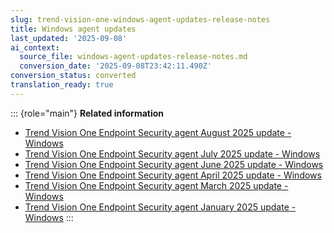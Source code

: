 ```yaml
---
slug: trend-vision-one-windows-agent-updates-release-notes
title: Windows agent updates
last_updated: '2025-09-08'
ai_context:
  source_file: windows-agent-updates-release-notes.md
  conversion_date: '2025-09-08T23:42:11.490Z'
conversion_status: converted
translation_ready: true
---
```


::: {role="main"}
**Related information**

- [Trend Vision One Endpoint Security agent August 2025 update - Windows](windows-agent-august-2025-update.mdx)
- [Trend Vision One Endpoint Security agent July 2025 update - Windows](windows-agent-july-2025-update.mdx)
- [Trend Vision One Endpoint Security agent June 2025 update - Windows](windows-agent-june-2025-update.mdx)
- [Trend Vision One Endpoint Security agent April 2025 update - Windows](windows-agent-april-2025-update.mdx)
- [Trend Vision One Endpoint Security agent March 2025 update - Windows](agent-march-2025-update-windows.mdx)
- [Trend Vision One Endpoint Security agent January 2025 update - Windows](windows-agent-january-2025.mdx)
:::
